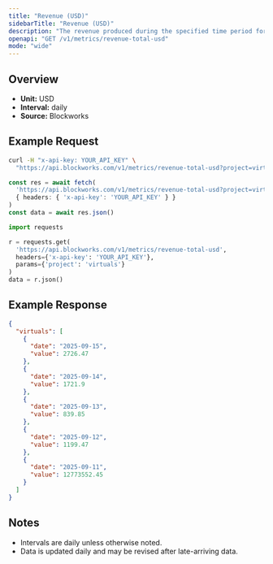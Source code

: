 ```yaml
---
title: "Revenue (USD)"
sidebarTitle: "Revenue (USD)"
description: "The revenue produced during the specified time period for given project."
openapi: "GET /v1/metrics/revenue-total-usd"
mode: "wide"
---
```


## Overview

- **Unit:** USD
- **Interval:** daily
- **Source:** Blockworks

## Example Request

<CodeGroup>

```bash cURL
curl -H "x-api-key: YOUR_API_KEY" \
  "https://api.blockworks.com/v1/metrics/revenue-total-usd?project=virtuals"
```

```typescript TypeScript
const res = await fetch(
  'https://api.blockworks.com/v1/metrics/revenue-total-usd?project=virtuals',
  { headers: { 'x-api-key': 'YOUR_API_KEY' } }
)
const data = await res.json()
```

```python Python
import requests

r = requests.get(
  'https://api.blockworks.com/v1/metrics/revenue-total-usd',
  headers={'x-api-key': 'YOUR_API_KEY'},
  params={'project': 'virtuals'}
)
data = r.json()
```

</CodeGroup>

## Example Response

```json
{
  "virtuals": [
    {
      "date": "2025-09-15",
      "value": 2726.47
    },
    {
      "date": "2025-09-14",
      "value": 1721.9
    },
    {
      "date": "2025-09-13",
      "value": 839.85
    },
    {
      "date": "2025-09-12",
      "value": 1199.47
    },
    {
      "date": "2025-09-11",
      "value": 12773552.45
    }
  ]
}
```

## Notes
- Intervals are daily unless otherwise noted.
- Data is updated daily and may be revised after late-arriving data.